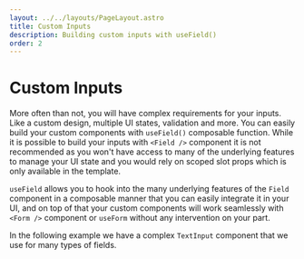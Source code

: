 ```yaml
---
layout: ../../layouts/PageLayout.astro
title: Custom Inputs
description: Building custom inputs with useField()
order: 2
---
```


# Custom Inputs

More often than not, you will have complex requirements for your inputs. Like a custom design, multiple UI states, validation and more. You can easily build your custom components with `useField()` composable function. While it is possible to build your inputs with `<Field />` component it is not recommended as you won't have access to many of the underlying features to manage your UI state and you would rely on scoped slot props which is only available in the template.

`useField` allows you to hook into the many underlying features of the `Field` component in a composable manner that you can easily integrate it in your UI, and on top of that your custom components will work seamlessly with `<Form />` component or `useForm` without any intervention on your part.

In the following example we have a complex `TextInput` component that we use for many types of fields.

<live-example id="vee-validate-v4-custom-inputs"></live-example>
